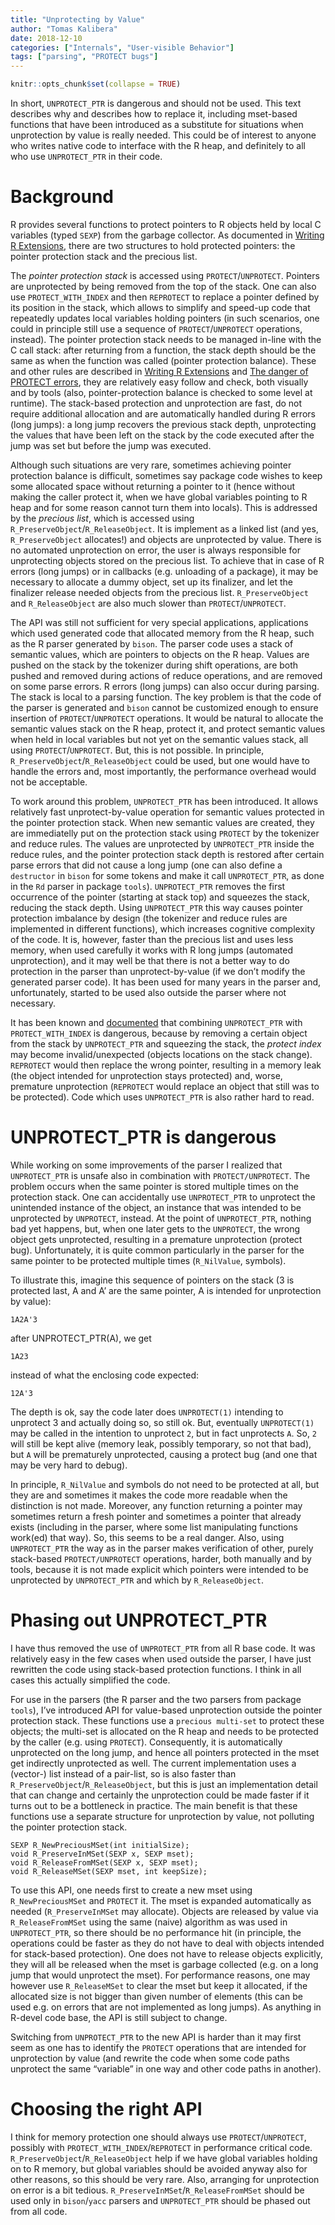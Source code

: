 ```yaml
---
title: "Unprotecting by Value"
author: "Tomas Kalibera"
date: 2018-12-10
categories: ["Internals", "User-visible Behavior"]
tags: ["parsing", "PROTECT bugs"]
---
```


```r
knitr::opts_chunk$set(collapse = TRUE)
```

In short, `UNPROTECT_PTR` is dangerous and should not be used.  This text
describes why and describes how to replace it, including mset-based
functions that have been introduced as a substitute for situations when
unprotection by value is really needed.  This could be of interest to anyone
who writes native code to interface with the R heap, and definitely to all
who use `UNPROTECT_PTR` in their code.

# Background

R provides several functions to protect pointers to R objects held by local
C variables (typed `SEXP`) from the garbage collector.  As documented in
[Writing R Extensions](https://cran.r-project.org/doc/manuals/r-release/R-exts.html#Garbage-Collection),
there are two structures to hold protected pointers: the pointer
protection stack and the precious list.

The *pointer protection stack* is accessed using `PROTECT`/`UNPROTECT`. 
Pointers are unprotected by being removed from the top of the stack.  One
can also use `PROTECT_WITH_INDEX` and then `REPROTECT` to replace a pointer
defined by its position in the stack, which allows to simplify and speed-up
code that repeatedly updates local variables holding pointers (in such
scenarios, one could in principle still use a sequence of
`PROTECT`/`UNPROTECT` operations, instead).  The pointer protection stack
needs to be managed in-line with the C call stack: after returning from a
function, the stack depth should be the same as when the function was called
(pointer protection balance).  These and other rules are described in
[Writing R
Extensions](https://cran.r-project.org/doc/manuals/r-release/R-exts.html#Garbage-Collection)
and [The danger of PROTECT
errors](https://github.com/kalibera/cran-checks/blob/master/rchk/PROTECT.md),
they are relatively easy follow and check, both visually and by tools (also,
pointer-protection balance is checked to some level at runtime).  The
stack-based protection and unprotection are fast, do not require additional
allocation and are automatically handled during R errors (long jumps): a
long jump recovers the previous stack depth, unprotecting the values that
have been left on the stack by the code executed after the jump was set but
before the jump was executed.

Although such situations are very rare, sometimes achieving pointer
protection balance is difficult, sometimes say package code wishes to keep
some allocated space without returning a pointer to it (hence without making
the caller protect it, when we have global variables pointing to R heap and
for some reason cannot turn them into locals).  This is addressed by the
*precious list*, which is accessed using
`R_PreserveObject`/`R_ReleaseObject`.  It is implement as a linked list (and
yes, `R_PreserveObject` allocates!) and objects are unprotected by value. 
There is no automated unprotection on error, the user is always responsible
for unprotecting objects stored on the precious list.  To achieve that in
case of R errors (long jumps) or in callbacks (e.g.  unloading of a
package), it may be necessary to allocate a dummy object, set up its
finalizer, and let the finalizer release needed objects from the precious
list. `R_PreserveObject` and `R_ReleaseObject` are also much slower than
`PROTECT`/`UNPROTECT`.

The API was still not sufficient for very special applications, applications
which used generated code that allocated memory from the R heap, such as the
R parser generated by `bison`.  The parser code uses a stack of semantic
values, which are pointers to objects on the R heap.  Values are pushed on
the stack by the tokenizer during shift operations, are both pushed and
removed during actions of reduce operations, and are removed on some parse
errors.  R errors (long jumps) can also occur during parsing.  The stack is
local to a parsing function.  The key problem is that the code of the parser
is generated and `bison` cannot be customized enough to ensure insertion of
`PROTECT`/`UNPROTECT` operations.  It would be natural to allocate the
semantic values stack on the R heap, protect it, and  protect semantic
values when held in local variables but not yet on the semantic values
stack, all using `PROTECT`/`UNPROTECT`. But, this is not possible. In
principle, `R_PreserveObject`/`R_ReleaseObject` could be used, but one would
have to handle the errors and, most importantly, the performance overhead
would not be acceptable.

To work around this problem, `UNPROTECT_PTR` has been introduced.  It allows
relatively fast unprotect-by-value operation for semantic values protected
in the pointer protection stack.  When new semantic values are created, they
are immediatelly put on the protection stack using `PROTECT` by the
tokenizer and reduce rules.  The values are unprotected by `UNPROTECT_PTR`
inside the reduce rules, and the pointer protection stack depth is restored
after certain parse errors that did not cause a long jump (one can also
define a `destructor` in `bison` for some tokens and make it call
`UNPROTECT_PTR`, as done in the `Rd` parser in package `tools`). 
`UNPROTECT_PTR` removes the first occurrence of the pointer (starting at
stack top) and squeezes the stack, reducing the stack depth.  Using
`UNPROTECT_PTR` this way causes pointer protection imbalance by design (the
tokenizer and reduce rules are implemented in different functions), which
increases cognitive complexity of the code.  It is, however, faster than the
precious list and uses less memory, when used carefully it works with R long
jumps (automated unprotection), and it may well be that there is not a
better way to do protection in the parser than unprotect-by-value (if we
don't modify the generated parser code).  It has been used for many years in
the parser and, unfortunately, started to be used also outside the parser
where not necessary.

It has been known and [documented](https://cran.r-project.org/doc/manuals/r-release/R-exts.html#Garbage-Collection)
 that combining `UNPROTECT_PTR` with `PROTECT_WITH_INDEX` is dangerous,
because by removing a certain object from the stack by `UNPROTECT_PTR` and
squeezing the stack, the *protect index* may become invalid/unexpected
(objects locations on the stack change).  `REPROTECT` would then replace the
wrong pointer, resulting in a memory leak (the object intended for
unprotection stays protected) and, worse, premature unprotection
(`REPROTECT` would replace an object that still was to be protected).  Code
which uses `UNPROTECT_PTR` is also rather hard to read.

# UNPROTECT_PTR is dangerous

While working on some improvements of the parser I realized that
`UNPROTECT_PTR` is unsafe also in combination with `PROTECT/UNPROTECT`.  The
problem occurs when the same pointer is stored multiple times on the
protection stack.  One can accidentally use `UNPROTECT_PTR` to unprotect the
unintended instance of the object, an instance that was intended to be
unprotected by `UNPROTECT`, instead.  At the point of `UNPROTECT_PTR`,
nothing bad yet happens, but, when one later gets to the `UNPROTECT`, the
wrong object gets unprotected, resulting in a premature unprotection
(protect bug).  Unfortunately, it is quite common particularly in the parser
for the same pointer to be protected multiple times (`R_NilValue`, symbols).

To illustrate this, imagine this sequence of pointers on the stack (3 is
protected last, A and A' are the same pointer, A is intended for
unprotection by value):

``` 1A2A'3 ```

after UNPROTECT_PTR(A), we get

``` 1A23 ```

instead of what the enclosing code expected:

``` 12A'3 ```

The depth is ok, say the code later does `UNPROTECT(1)` intending to
unprotect 3 and actually doing so, so still ok.  But, eventually
`UNPROTECT(1)` may be called in the intention to unprotect `2`, but in fact
unprotects `A`.  So, `2` will still be kept alive (memory leak, possibly
temporary, so not that bad), but `A` will be prematurely unprotected,
causing a protect bug (and one that may be very hard to debug).

In principle, `R_NilValue` and symbols do not need to be protected at all,
but they are and sometimes it makes the code more readable when the
distinction is not made.  Moreover, any function returning a pointer may
sometimes return a fresh pointer and sometimes a pointer that already exists
(including in the parser, where some list manipulating functions work(ed)
that way). So, this seems to be a real danger. Also, using `UNPROTECT_PTR`
the way as in the parser makes verification of other, purely stack-based
`PROTECT/UNPROTECT` operations, harder, both manually and by tools, because
it is not made explicit which pointers were intended to be unprotected by
`UNPROTECT_PTR` and which by `R_ReleaseObject`.

# Phasing out UNPROTECT_PTR

I have thus removed the use of `UNPROTECT_PTR` from all R base code.  It was
relatively easy in the few cases when used outside the parser, I have just
rewritten the code using stack-based protection functions.  I think in all
cases this actually simplified the code.

For use in the parsers (the R parser and the two parsers from package
`tools`), I've introduced API for value-based unprotection outside the
pointer protection stack.  These functions use a `precious multi-set` to
protect these objects; the multi-set is allocated on the R heap and needs to
be protected by the caller (e.g.  using `PROTECT`).  Consequently, it is
automatically unprotected on the long jump, and hence all pointers protected
in the mset get indirectly unprotected as well.  The current implementation
uses a (vector-) list instead of a pair-list, so is also faster than
`R_PreserveObject`/`R_ReleaseObject`, but this is just an implementation
detail that can change and certainly the unprotection could be made faster
if it turns out to be a bottleneck in practice.  The main benefit is that
these functions use a separate structure for unprotection by value, not
polluting the pointer protection stack.

```
SEXP R_NewPreciousMSet(int initialSize);
void R_PreserveInMSet(SEXP x, SEXP mset);
void R_ReleaseFromMSet(SEXP x, SEXP mset);
void R_ReleaseMSet(SEXP mset, int keepSize);
```

To use this API, one needs first to create a new mset using
`R_NewPreciousMSet` and `PROTECT` it.  The mset is expanded automatically as
needed (`R_PreserveInMSet` may allocate).  Objects are released by value via
`R_ReleaseFromMSet` using the same (naive) algorithm as was used in
`UNPROTECT_PTR`, so there should be no performance hit (in principle, the
operations could be faster as they do not have to deal with objects intended
for stack-based protection).  One does not have to release objects
explicitly, they will all be released when the mset is garbage collected
(e.g.  on a long jump that would unprotect the mset). For performance
reasons, one may however use `R_ReleaseMSet` to clear the mset but keep it
allocated, if the allocated size is not bigger than given number of
elements (this can be used e.g. on errors that are not implemented as long
jumps). As anything in R-devel code base, the API is still subject to
change.

Switching from `UNPROTECT_PTR` to the new API is harder than it may first
seem as one has to identify the `PROTECT` operations that are intended for
unprotection by value (and rewrite the code when some code paths unprotect
the same "variable" in one way and other code paths in another). 

# Choosing the right API

I think for memory protection one should always use `PROTECT`/`UNPROTECT`,
possibly with `PROTECT_WITH_INDEX`/`REPROTECT` in performance critical code. 
`R_PreserveObject`/`R_ReleaseObject` help if we have global variables
holding on to R memory, but global variables should be avoided anyway also
for other reasons, so this should be very rare.  Also, arranging for
unprotection on error is a bit tedious. 
`R_PreserveInMSet`/`R_ReleaseFromMSet` should be used only in `bison`/`yacc`
parsers and `UNPROTECT_PTR` should be phased out from all code.
